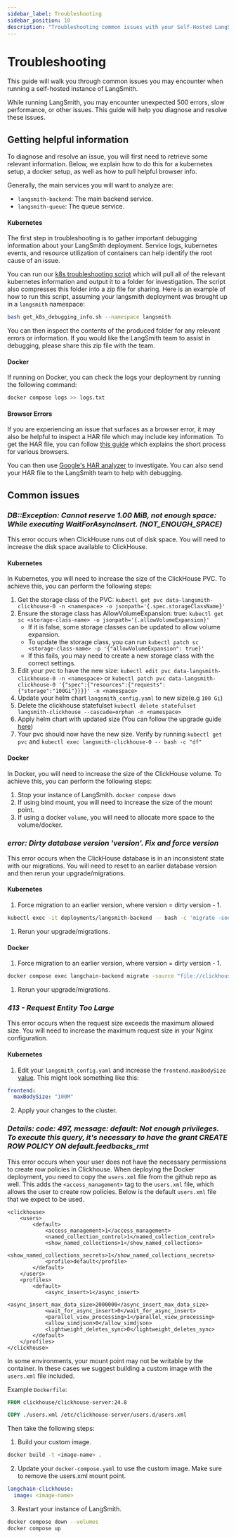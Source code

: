 ```yaml
---
sidebar_label: Troubleshooting
sidebar_position: 10
description: "Troubleshooting common issues with your Self-Hosted LangSmith instance."
---
```


# Troubleshooting

This guide will walk you through common issues you may encounter when running a self-hosted instance of LangSmith.

While running LangSmith, you may encounter unexpected 500 errors, slow performance, or other issues. This guide will help you diagnose and resolve these issues.

## Getting helpful information

To diagnose and resolve an issue, you will first need to retrieve some relevant information. Below, we explain how to do this for a kubernetes setup, a docker setup, as well as how to pull helpful browser info.

Generally, the main services you will want to analyze are:

- `langsmith-backend`: The main backend service.
- `langsmith-queue`: The queue service.

#### Kubernetes

The first step in troubleshooting is to gather important debugging information about your LangSmith deployment. Service logs, kubernetes events, and resource utilization of containers can help identify the root cause of an issue.

You can run our [k8s troubleshooting script](https://github.com/langchain-ai/helm/blob/main/charts/langsmith/scripts/get_k8s_debugging_info.sh) which will pull all of the relevant kubernetes information and output it to a folder for investigation. The script also compresses this folder into a zip file for sharing. Here is an example of how to run this script, assuming your langsmith deployment was brought up in a `langsmith` namespace:

```bash
bash get_k8s_debugging_info.sh --namespace langsmith
```

You can then inspect the contents of the produced folder for any relevant errors or information. If you would like the LangSmith team to assist in debugging, please share this zip file with the team.

#### Docker

If running on Docker, you can check the logs your deployment by running the following command:

```bash
docker compose logs >> logs.txt
```

#### Browser Errors

If you are experiencing an issue that surfaces as a browser error, it may also be helpful to inspect a HAR file which may include key information. To get the HAR file, you can follow [this guide](https://support.zendesk.com/hc/en-us/articles/4408828867098-Generating-a-HAR-file-for-troubleshooting) which explains the short process for various browsers.

You can then use [Google's HAR analyzer](https://toolbox.googleapps.com/apps/har_analyzer/) to investigate. You can also send your HAR file to the LangSmith team to help with debugging.

## Common issues

### _DB::Exception: Cannot reserve 1.00 MiB, not enough space: While executing WaitForAsyncInsert. (NOT_ENOUGH_SPACE)_

This error occurs when ClickHouse runs out of disk space. You will need to increase the disk space available to ClickHouse.

#### Kubernetes

In Kubernetes, you will need to increase the size of the ClickHouse PVC. To achieve this, you can perform the following steps:

1. Get the storage class of the PVC: `kubectl get pvc data-langsmith-clickhouse-0 -n <namespace> -o jsonpath='{.spec.storageClassName}'`
1. Ensure the storage class has AllowVolumeExpansion: true: `kubectl get sc <storage-class-name> -o jsonpath='{.allowVolumeExpansion}'`
   - If it is false, some storage classes can be updated to allow volume expansion.
   - To update the storage class, you can run `kubectl patch sc <storage-class-name> -p '{"allowVolumeExpansion": true}'`
   - If this fails, you may need to create a new storage class with the correct settings.
1. Edit your pvc to have the new size: `kubectl edit pvc data-langsmith-clickhouse-0 -n <namespace>` or `kubectl patch pvc data-langsmith-clickhouse-0 '{"spec":{"resources":{"requests":{"storage":"100Gi"}}}}' -n <namespace>`
1. Update your helm chart `langsmith_config.yaml` to new size(e.g `100 Gi`)
1. Delete the clickhouse statefulset `kubectl delete statefulset langsmith-clickhouse --cascade=orphan -n <namespace>`
1. Apply helm chart with updated size (You can follow the upgrade guide [here](./upgrades))
1. Your pvc should now have the new size. Verify by running `kubectl get pvc` and `kubectl exec langsmith-clickhouse-0 -- bash -c "df"`

#### Docker

In Docker, you will need to increase the size of the ClickHouse volume. To achieve this, you can perform the following steps:

1. Stop your instance of LangSmith. `docker compose down`
1. If using bind mount, you will need to increase the size of the mount point.
1. If using a docker `volume`, you will need to allocate more space to the volume/docker.

### _error: Dirty database version 'version'. Fix and force version_

This error occurs when the ClickHouse database is in an inconsistent state with our migrations. You will need to reset to an earlier database version and then rerun your upgrade/migrations.

#### Kubernetes

1. Force migration to an earlier version, where version = dirty version - 1.

```bash
kubectl exec -it deployments/langsmith-backend -- bash -c 'migrate -source "file://clickhouse/migrations" -database "clickhouse://$CLICKHOUSE_HOST:$CLICKHOUSE_NATIVE_PORT?username=$CLICKHOUSE_USER&password=$CLICKHOUSE_PASSWORD&database=$CLICKHOUSE_DB&x-multi-statement=true&x-migrations-table-engine=MergeTree&secure=$CLICKHOUSE_TLS" force <version>'
```

1. Rerun your upgrade/migrations.

#### Docker

1. Force migration to an earlier version, where version = dirty version - 1.

```bash
docker compose exec langchain-backend migrate -source "file://clickhouse/migrations" -database "clickhouse://$CLICKHOUSE_HOST:$CLICKHOUSE_NATIVE_PORT?username=$CLICKHOUSE_USER&password=$CLICKHOUSE_PASSWORD&database=$CLICKHOUSE_DB&x-multi-statement=true&x-migrations-table-engine=MergeTree&secure=$CLICKHOUSE_TLS" force <version>
```

1. Rerun your upgrade/migrations.

### _413 - Request Entity Too Large_

This error occurs when the request size exceeds the maximum allowed size. You will need to increase the maximum request size in your Nginx configuration.

#### Kubernetes

1. Edit your `langsmith_config.yaml` and increase the `frontend.maxBodySize` [value](https://github.com/langchain-ai/helm/blob/main/charts/langsmith/values.yaml#L519).
   This might look something like this:

```yaml
frontend:
  maxBodySize: "100M"
```

2. Apply your changes to the cluster.

### _Details: code: 497, message: default: Not enough privileges. To execute this query, it's necessary to have the grant CREATE ROW POLICY ON default.feedbacks_rmt_

This error occurs when your user does not have the necessary permissions to create row policies in Clickhouse. When deploying the Docker deployment, you need to copy the `users.xml` file from the github repo as well.
This adds the `<access_management>` tag to the `users.xml` file, which allows the user to create row policies. Below is the default `users.xml` file that we expect to be used.

```
<clickhouse>
    <users>
        <default>
            <access_management>1</access_management>
            <named_collection_control>1</named_collection_control>
            <show_named_collections>1</show_named_collections>
            <show_named_collections_secrets>1</show_named_collections_secrets>
            <profile>default</profile>
        </default>
    </users>
    <profiles>
        <default>
            <async_insert>1</async_insert>
            <async_insert_max_data_size>2000000</async_insert_max_data_size>
            <wait_for_async_insert>0</wait_for_async_insert>
            <parallel_view_processing>1</parallel_view_processing>
            <allow_simdjson>0</allow_simdjson>
            <lightweight_deletes_sync>0</lightweight_deletes_sync>
        </default>
    </profiles>
</clickhouse>
```

In some environments, your mount point may not be writable by the container. In these cases we suggest building a custom image with the `users.xml` file included.

Example `Dockerfile`:

```Dockerfile
FROM clickhouse/clickhouse-server:24.8

COPY ./users.xml /etc/clickhouse-server/users.d/users.xml
```

Then take the following steps:

1. Build your custom image.

```bash
docker build -t <image-name> .
```

2. Update your `docker-compose.yaml` to use the custom image. Make sure to remove the users.xml mount point.

```yaml
langchain-clickhouse:
  image: <image-name>
```

3. Restart your instance of LangSmith.

```bash
docker compose down --volumes
docker compose up
```
